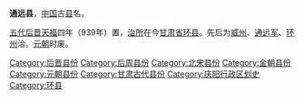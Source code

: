 '''通远县'''，[[中国|中国]]古[[县|县]]名。

[[五代|五代]][[后晋|后晋]][[天福_(后晋)|天福]]四年（939年）置，[[治所|治所]]在今[[甘肃省|甘肃省]][[环县|环县]]。先后为[[威州_(甘肃)|威州]]、[[通远军|通远军]]、[[环州_(后周)|环州]]治。[[元朝|元朝]]时废。

{{甘肃行政区划小作品}}
{{DEFAULTSORT:T}}
[[Category:后晋县份|Category:后晋县份]]
[[Category:后周县份|Category:后周县份]]
[[Category:北宋县份|Category:北宋县份]]
[[Category:金朝县份|Category:金朝县份]]
[[Category:元朝县份|Category:元朝县份]]
[[Category:甘肃古代县份|Category:甘肃古代县份]]
[[Category:庆阳行政区划史|Category:庆阳行政区划史]]
[[Category:环县|Category:环县]]